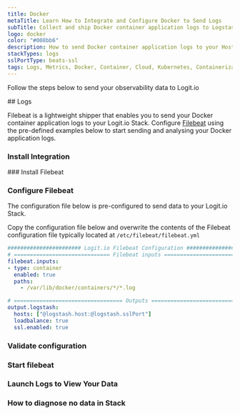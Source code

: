 ```yaml
---
title: Docker
metaTitle: Learn How to Integrate and Configure Docker to Send Logs
subTitle: Collect and ship Docker container application logs to Logstash and Elasticsearch
logo: docker
color: "#008bb6"
description: How to send Docker container application logs to your Hosted ELK Logstash instance. Configure Filebeat to send Docker container logs to your Logit.io Stack.
stackTypes: logs
sslPortType: beats-ssl
tags: Logs, Metrics, Docker, Container, Cloud, Kubernetes, Containerization, Microservices, Hub, Cloud Logs
---
```


Follow the steps below to send your observability data to Logit.io

<Steps>
  ## Logs

  Filebeat is a lightweight shipper that enables you to send your 
  Docker container application logs to your Logit.io Stack. 
  Configure [Filebeat](/integrations/filebeat) using the pre-defined 
  examples below to start sending and analysing your Docker application logs.

  ### Install Integration
  <InstallIntegration/>
  ### Install Filebeat

  <InstallFilebeat />

  ### Configure Filebeat

The configuration file below is pre-configured to send data to your Logit.io Stack.
        
Copy the configuration file below and overwrite the contents of the Filebeat 
configuration file typically located at `/etc/filebeat/filebeat.yml`

```yml copy filename="filebeat.yml" showLineNumbers /@logstash.host/ /@logstash.sslPort/
####################### Logit.io Filebeat Configuration #########################
# ============================== Filebeat inputs ===============================
filebeat.inputs:
- type: container
  enabled: true
  paths:
    - /var/lib/docker/containers/*/*.log

# ================================== Outputs ===================================
output.logstash:
  hosts: ["@logstash.host:@logstash.sslPort"]
  loadbalance: true
  ssl.enabled: true
```

  ### Validate configuration

  <ValidateBeat beatname="filebeat" />

  ### Start filebeat
  
  <StartFilebeat />

  ### Launch Logs to View Your Data

  <LaunchVisualizer type="logs" />


  ### How to diagnose no data in Stack

  <DiagnoseNoData />

</Steps>